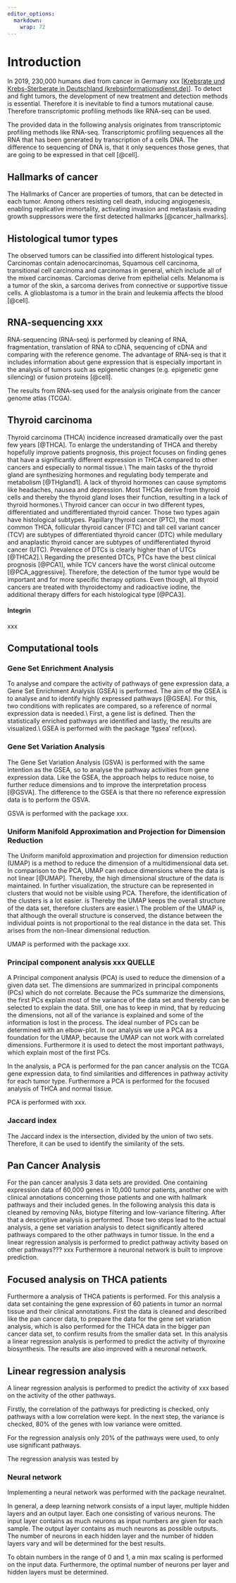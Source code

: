 ```yaml
---
editor_options: 
  markdown: 
    wrap: 72
---
```


# Introduction

In 2019, 230,000 humans died from cancer in Germany xxx \[[Krebsrate und
Krebs-Sterberate in Deutschland
(krebsinformationsdienst.de)](https://www.krebsinformationsdienst.de/tumorarten/grundlagen/krebsstatistiken.php)\].
To detect and fight tumors, the development of new treatment and
detection methods is essential. Therefore it is inevitable to find a
tumors mutational cause. Therefore transcriptomic profiling methods like
RNA-seq can be used.

The provided data in the following analysis originates from
transcriptomic profiling methods like RNA-seq. Transcriptomic profiling
sequences all the RNA that has been generated by transcription of a
cells DNA. The difference to sequencing of DNA is, that it only
sequences those genes, that are going to be expressed in that cell
[@cell].

## Hallmarks of cancer

The Hallmarks of Cancer are properties of tumors, that can be detected
in each tumor. Among others resisting cell death, inducing angiogenesis,
enabling replicative immortality, activating invasion and metastasis
evading growth suppressors were the first detected hallmarks
[@cancer_hallmarks].

## Histological tumor types

The observed tumors can be classified into different histological types.
Carcinomas contain adenocarcinomas, Squamous cell carcinoma,
transitional cell carcinoma and carcinomas in general, which include all
of the mixed carcinomas. Carciomas derive from epithelial cells.
Melanoma is a tumor of the skin, a sarcoma derives from connective or
supportive tissue cells. A glioblastoma is a tumor in the brain and
leukemia affects the blood [@cell].

## RNA-sequencing xxx

RNA-sequencing (RNA-seq) is performed by cleaning of RNA, fragmentation,
translation of RNA to cDNA, sequencing of cDNA and comparing with the
reference genome. The advantage of RNA-seq is that it includes
information about gene expression that is especially important in the
analysis of tumors such as epigenetic changes (e.g. epigenetic gene
silencing) or fusion proteins [@cell].

The results from RNA-seq used for the analysis originate from the cancer
genome atlas (TCGA).

## Thyroid carcinoma

Thyroid carcinoma (THCA) incidence increased dramatically over the past
few years [@THCA]. To enlarge the understanding of THCA and thereby
hopefully improve patients prognosis, this project focuses on finding
genes that have a significantly different expression in THCA compared to
other cancers and especially to normal tissue.\\ The main tasks of the
thyroid gland are synthesizing hormones and regulating body temperate
and metabolism [@THgland1]. A lack of thyroid hormones can cause
symptoms like headaches, nausea and depression. Most THCAs derive from
thyroid cells and thereby the thyroid gland loses their function,
resulting in a lack of thyroid hormones.\\ Thyroid cancer can occur in
two different types, differentiated and undifferentiated thyroid cancer.
Those two types again have histological subtypes. Papillary thyroid
cancer (PTC), the most common THCA, follicular thyroid cancer (FTC) and
tall cell variant cancer (TCV) are subtypes of differentiated thyroid
cancer (DTC) while medullary and anaplastic thyroid cancer are subtypes
of undifferentiated thyroid cancer (UTC). Prevalence of DTCs is clearly
higher than of UTCs [@THCA2].\\ Regarding the presented DTCs, PTCs have
the best clinical prognosis [@PCA1], while TCV cancers have the worst
clinical outcome [@PCA_aggressive]. Therefore, the detection of the
tumor type would be important and for more specific therapy options.
Even though, all thyroid cancers are treated with thyroidectomy and
radioactive iodine, the additional therapy differs for each histological
type [@PCA3].

#### Integrin

xxx

## Computational tools

### Gene Set Enrichment Analysis

To analyse and compare the activity of pathways of gene expression data,
a Gene Set Enrichment Analysis (GSEA) is performed. The aim of the GSEA
is to analyse and to identify highly expressed pathways [@GSEA]. For
this, two conditions with replicates are compared, so a reference of
normal expression data is needed.\\ First, a gene list is defined. Then
the statistically enriched pathways are identified and lastly, the
results are visualized.\\ GSEA is performed with the package 'fgsea'
ref(xxx).

### Gene Set Variation Analysis

The Gene Set Variation Analysis (GSVA) is performed with the same
intention as the GSEA, so to analyse the pathway activities from gene
expression data. Like the GSEA, the approach helps to reduce noise, to
further reduce dimensions and to improve the interpretation process
[@GSVA]. The difference to the GSEA is that there no reference
expression data is to perform the GSVA.

GSVA is performed with the package xxx.

### Uniform Manifold Approximation and Projection for Dimension Reduction

The Uniform manifold approximation and projection for dimension
reduction (UMAP) is a method to reduce the dimension of a
multidimensional data set. In comparison to the PCA, UMAP can reduce
dimensions where the data is not linear [@UMAP]. Thereby, the high
dimensional structure of the data is maintained. In further
visualization, the structure can be represented in clusters that would
not be visible using PCA. Therefore, the identification of the clusters
is a lot easier. is Thereby the UMAP keeps the overall structure of the
data set, therefore clusters are easier.\\ The problem of the UMAP is,
that although the overall structure is conserved, the distance between
the individual points is not proportional to the real distance in the
data set. This arises from the non-linear dimensional reduction.

UMAP is performed with the package xxx.

### Principal component analysis xxx QUELLE

A Principal component analysis (PCA) is used to reduce the dimension of
a given data set. The dimensions are summarized in principal components
(PCs) which do not correlate. Because the PCs summarize the dimensions,
the first PCs explain most of the variance of the data set and thereby
can be selected to explain the data. Still, one has to keep in mind,
that by reducing the dimensions, not all of the variance is explained
and some of the information is lost in the process. The ideal number of
PCs can be determined with an elbow-plot. In our analysis we use a PCA
as a foundation for the UMAP, because the UMAP can not work with
correlated dimensions. Furthermore it is used to detect the most
important pathways, which explain most of the first PCs.

In the analysis, a PCA is performed for the pan cancer analysis on the
TCGA gene expression data, to find similarities and differences in
pathway activity for each tumor type. Furthermore a PCA is performed for
the focused analysis of THCA and normal tissue.

PCA is performed with xxx.

### Jaccard index

The Jaccard index is the intersection, divided by the union of two sets.
Therefore, it can be used to identify the similarity of the sets.

## Pan Cancer Analysis

For the pan cancer analysis 3 data sets are provided. One containing
expression data of 60,000 genes in 10,000 tumor patients, another one
with clinical annotations concerning those patients and one with
hallmark pathways and their included genes. In the following analysis
this data is cleaned by removing NAs, biotype filtering and low-variance
filtering. After that a descriptive analysis is performed. Those two
steps lead to the actual analysis, a gene set variation analysis to
detect significantly altered pathways compared to the other pathways in
tumor tissue. In the end a linear regression analysis is performed to
predict pathway activity based on other pathways??? xxx Furthermore a
neuronal network is built to improve prediction.

## Focused analysis on THCA patients

Furthermore a analysis of THCA patients is performed. For this analysis
a data set containing the gene expression of 60 patients in tumor an
normal tissue and their clinical annotations. First the data is cleaned
and described like the pan cancer data, to prepare the data for the gene
set variation analysis, which is also performed for the THCA data in the
bigger pan cancer data set, to confirm results from the smaller data
set. In this analysis a linear regression analysis is performed to
predict the activity of thyroxine biosynthesis. The results are also
improved with a neuronal network.

## Linear regression analysis

A linear regression analysis is performed to predict the activity of xxx
based on the activity of the other pathways.

Firstly, the correlation of the pathways for predicting is checked, only
pathways with a low correlation were kept. In the next step, the
variance is checked, 80% of the genes with low variance were omitted.

For the regression analysis only 20% of the pathways were used, to only
use significant pathways.

The regression analysis was tested by

### Neural network

Implementing a neural network was performed with the package neuralnet.

In general, a deep learning network consists of a input layer, multiple
hidden layers and an output layer. Each one consisting of various
neurons. The input layer contains as much neurons as input numbers are
given for each sample. The output layer contains as much neurons as
possible outputs. The number of neurons in each hidden layer and the
number of hidden layers vary and will be determined for the best
results.

To obtain numbers in the range of 0 and 1, a min max scaling is
performed on the input data. Furthermore, the optimal number of neurons
per layer and hidden layers must be determined.


